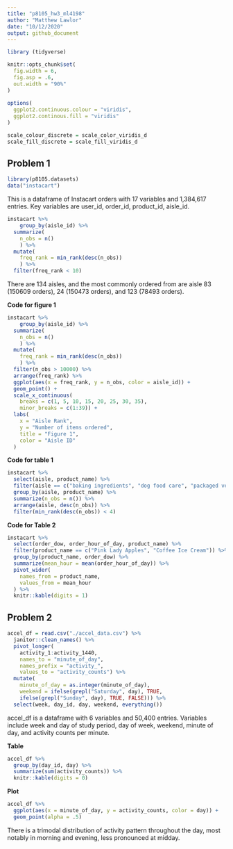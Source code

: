 ```yaml
---
title: "p8105_hw3_ml4198"
author: "Matthew Lawlor"
date: "10/12/2020"
output: github_document
---
```


```r
library (tidyverse)

knitr::opts_chunk$set(
  fig.width = 6,
  fig.asp = .6,
  out.width = "90%"
)
  
options(
  ggplot2.continuous.colour = "viridis",
  ggplot2.continous.fill = "viridis"
)

scale_colour_discrete = scale_color_viridis_d
scale_fill_discrete = scale_fill_viridis_d
```

## Problem 1

```r
library(p8105.datasets)
data("instacart")
```

This is a dataframe of Instacart orders with 17 variables and 1,384,617 entries. Key variables are user_id, order_id, product_id, aisle_id.

```r
instacart %>% 
    group_by(aisle_id) %>% 
  summarize(
    n_obs = n()
    ) %>% 
  mutate(
    freq_rank = min_rank(desc(n_obs))
    ) %>% 
  filter(freq_rank < 10)
```

There are 134 aisles, and the most commonly ordered from are aisle 83 (150609 orders), 24 (150473 orders), and 123 (78493 orders).

**Code for figure 1**

```r
instacart %>% 
    group_by(aisle_id) %>% 
  summarize(
    n_obs = n()
    ) %>% 
  mutate(
    freq_rank = min_rank(desc(n_obs))
    ) %>% 
  filter(n_obs > 10000) %>% 
  arrange(freq_rank) %>% 
  ggplot(aes(x = freq_rank, y = n_obs, color = aisle_id)) +
  geom_point() + 
  scale_x_continuous(
    breaks = c(1, 5, 10, 15, 20, 25, 30, 35),
    minor_breaks = c(1:39)) +
  labs(
    x = "Aisle Rank",
    y = "Number of items ordered",
    title = "Figure 1",
    color = "Aisle ID"
  )
```

**Code for table 1**

```r
instacart %>% 
  select(aisle, product_name) %>% 
  filter(aisle == c("baking ingredients", "dog food care", "packaged vegetables fruits")) %>% 
  group_by(aisle, product_name) %>% 
  summarize(n_obs = n()) %>% 
  arrange(aisle, desc(n_obs)) %>% 
  filter(min_rank(desc(n_obs)) < 4)
```
  
**Code for Table 2**

```r
instacart %>% 
  select(order_dow, order_hour_of_day, product_name) %>% 
  filter(product_name == c("Pink Lady Apples", "Coffee Ice Cream")) %>% 
  group_by(product_name, order_dow) %>% 
  summarize(mean_hour = mean(order_hour_of_day)) %>% 
  pivot_wider(
    names_from = product_name,
    values_from = mean_hour
  ) %>% 
  knitr::kable(digits = 1)
```

## Problem 2

```r
accel_df = read.csv("./accel_data.csv") %>% 
  janitor::clean_names() %>% 
  pivot_longer(
    activity_1:activity_1440, 
    names_to = "minute_of_day",
    names_prefix = "activity_",
    values_to = "activity_counts") %>% 
  mutate(
    minute_of_day = as.integer(minute_of_day),
    weekend = ifelse(grepl("Saturday", day), TRUE,
    ifelse(grepl("Sunday", day), TRUE, FALSE))) %>% 
  select(week, day_id, day, weekend, everything())
```

accel_df is a dataframe with 6 variables and 50,400 entries. Variables include week and day of study period, day of week, weekend, minute of day, and activity counts per minute. 

**Table**

```r
accel_df %>% 
  group_by(day_id, day) %>% 
  summarize(sum(activity_counts)) %>% 
  knitr::kable(digits = 0)
```


**Plot**

```r
accel_df %>% 
  ggplot(aes(x = minute_of_day, y = activity_counts, color = day)) +
  geom_point(alpha = .5)
```

There is a trimodal distribution of activity pattern throughout the day, most notably in morning and evening, less pronounced at midday.